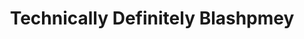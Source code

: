 ---
title: Technically Definitely Blashpmey
authors: [imani]
description: "Attack and dethrone god. Their time has come to an end. Also I didn't go to church school two times a week for seven plus years not to have some points that need to be made."
---